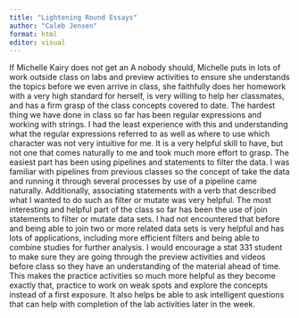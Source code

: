 ```yaml
---
title: "Lightening Round Essays"
author: "Caleb Jensen"
format: html
editor: visual
---
```

If Michelle Kairy does not get an A nobody should, Michelle puts in lots of work outside class on labs and preview activities to ensure she understands the topics before we even arrive in class, she faithfully does her homework with a very high standard for herself, is very willing to help her classmates, and has a firm grasp of the class concepts covered to date. 
The hardest thing we have done in class so far has been regular expressions and working with strings. I had the least experience with this and understanding what the regular expressions referred to as well as where to use which character was not very intuitive for me. It is a very helpful skill to have, but not one that comes naturally to me and took much more effort to grasp. 
The easiest part has been using pipelines and statements to filter the data. I was familiar with pipelines from previous classes so the concept of take the data and running it through several processes by use of a pipeline came naturally. Additionally, associating statements with a verb that described what I wanted to do such as filter or mutate was very helpful. 
The most interesting and helpful part of the class so far has been the use of join statements to filter or mutate data sets. I had not encountered that before and being able to join two or more related data sets is very helpful and has lots of applications, including more efficient filters and being able to combine studies for further analysis. 
I would encourage a stat 331 student to make sure they are going through the preview activities and videos before class so they have an understanding of the material ahead of time. This makes the practice activities so much more helpful as they become exactly that, practice to work on weak spots and explore the concepts instead of a first exposure. It also helps be able to ask intelligent questions that can help with completion of the lab activities later in the week. 